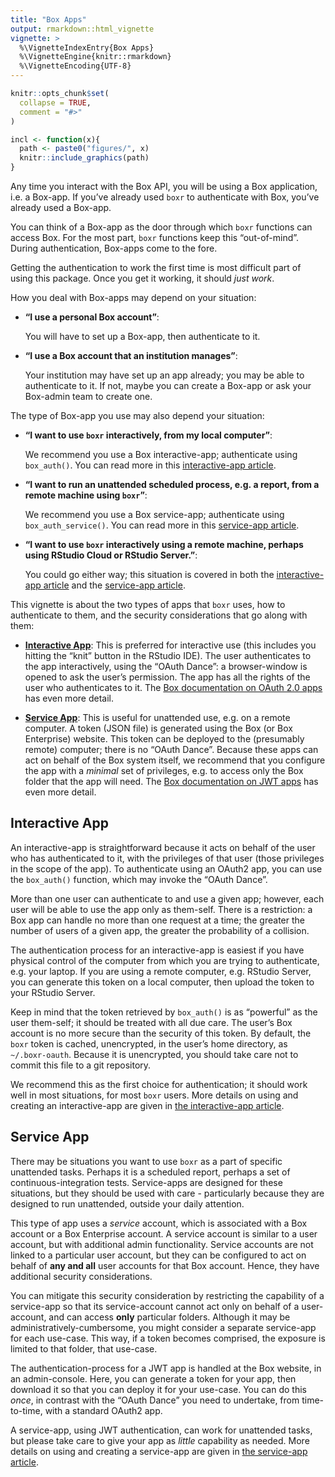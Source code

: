 ```yaml
---
title: "Box Apps"
output: rmarkdown::html_vignette
vignette: >
  %\VignetteIndexEntry{Box Apps}
  %\VignetteEngine{knitr::rmarkdown}
  %\VignetteEncoding{UTF-8}
---
```


```r
knitr::opts_chunk$set(
  collapse = TRUE,
  comment = "#>"
)

incl <- function(x){
  path <- paste0("figures/", x)
  knitr::include_graphics(path)
}
```

Any time you interact with the Box API, you will be using a Box application, i.e. a Box-app. If you've already used `boxr` to authenticate with Box, you've already used a Box-app.

You can think of a Box-app as the door through which `boxr` functions can access Box. For the most part, `boxr` functions keep this "out-of-mind". During authentication, Box-apps come to the fore. 

Getting the authentication to work the first time is most difficult part of using this package. Once you get it working, it should *just work*.

How you deal with Box-apps may depend on your situation:

  - **"I use a personal Box account"**: 
  
    You will have to set up a Box-app, then authenticate to it.
  - **"I use a Box account that an institution manages"**: 
  
    Your institution may have set up an app already; you may be able to authenticate to it. If not, maybe you can create a Box-app or ask your Box-admin team to create one.

The type of Box-app you use may also depend your situation:

  - **"I want to use `boxr` interactively, from my local computer"**:
  
    We recommend you use a Box interactive-app; authenticate using `box_auth()`. You can read more in this [interactive-app article](./boxr-app-interactive.html).
    
  - **"I want to run an unattended scheduled process, e.g. a report, from a remote machine using `boxr`"**: 
  
    We recommend you use a Box service-app; authenticate using `box_auth_service()`. You can read more in this [service-app article](./boxr-app-service.html).
    
  - **"I want to use `boxr` interactively using a remote machine, perhaps using RStudio Cloud or RStudio Server."**:
  
    You could go either way; this situation is covered in both the [interactive-app article](./boxr-app-interactive.html) and the [service-app article](./boxr-app-service.html).

This vignette is about the two types of apps that `boxr` uses, how to authenticate to them, and the security considerations that go along with them:

- **[Interactive App](./boxr-app-interactive.html)**: This is preferred for interactive use (this includes you hitting the "knit" button in the RStudio IDE). The user authenticates to the app interactively, using the "OAuth Dance": a browser-window is opened to ask the user's permission. The app has all the rights of the user who authenticates to it. The [Box documentation on OAuth 2.0 apps](https://developer.box.com/en/guides/applications/custom-apps/oauth2-setup) has even more detail.  

- **[Service App](./boxr-app-service.html)**: This is useful for unattended use, e.g. on a remote computer. A token (JSON file) is generated using the Box (or Box Enterprise) website. This token can be deployed to the (presumably remote) computer; there is no "OAuth Dance". Because these apps can act on behalf of the Box system itself, we recommend that you configure the app with a *minimal* set of privileges, e.g. to access only the Box folder that the app will need. The [Box documentation on JWT apps](https://developer.box.com/en/guides/applications/custom-apps/jwt-setup) has even more detail.  

## Interactive App

An interactive-app is straightforward because it acts on behalf of the user who has authenticated to it, with the privileges of that user (those privileges in the scope of the app). To authenticate using an OAuth2 app, you can use the `box_auth()` function, which may invoke the "OAuth Dance".

More than one user can authenticate to and use a given app; however, each user will be able to use the app only as them-self. There is a restriction: a Box app can handle no more than one request at a time; the greater the number of users of a given app, the greater the probability of a collision.

The authentication process for an interactive-app is easiest if you have physical control of the computer from which you are trying to authenticate, e.g. your laptop. If you are using a remote computer, e.g. RStudio Server, you can generate this token on a local computer, then upload the token to your RStudio Server. 

Keep in mind that the token retrieved by `box_auth()` is as "powerful" as the user them-self; it should be treated with all due care. The user's Box account is no more secure than the security of this token. By default, the `boxr` token is cached, unencrypted, in the user's home directory, as `~/.boxr-oauth`. Because it is unencrypted, you should take care not to commit this file to a git repository.

We recommend this as the first choice for authentication; it should work well in most situations, for most `boxr` users. More details on using and creating an interactive-app are given in [the interactive-app article](./boxr-app-interactive.html).

## Service App

There may be situations you want to use `boxr` as a part of specific unattended tasks. Perhaps it is a scheduled report, perhaps a set of continuous-integration tests. Service-apps are designed for these situations, but they should be used with care - particularly because they are designed to run unattended, outside your daily attention.

This type of app uses a *service* account, which is associated with a Box account or a Box Enterprise account. A service account is similar to a user account, but with additional admin functionality. Service accounts are not linked to a particular user account, but they can be configured to act on behalf of **any and all** user accounts for that Box account. Hence, they have additional security considerations. 

You can mitigate this security consideration by restricting the capability of a service-app so that its service-account cannot act only on behalf of a user-account, and can access **only** particular folders. Although it may be administratively-cumbersome, you might consider a separate service-app for each use-case. This way, if a token becomes comprised, the exposure is limited to that folder, that use-case.

The authentication-process for a JWT app is handled at the Box website, in an admin-console. Here, you can generate a token for your app, then download it so that you can deploy it for your use-case. You can do this *once*, in contrast with the "OAuth Dance" you need to undertake, from time-to-time, with a standard OAuth2 app.

A service-app, using JWT authentication, can work for unattended tasks, but please take care to give your app as *little* capability as needed. More details on using and creating a service-app are given in [the service-app article](./boxr-app-service.html).
